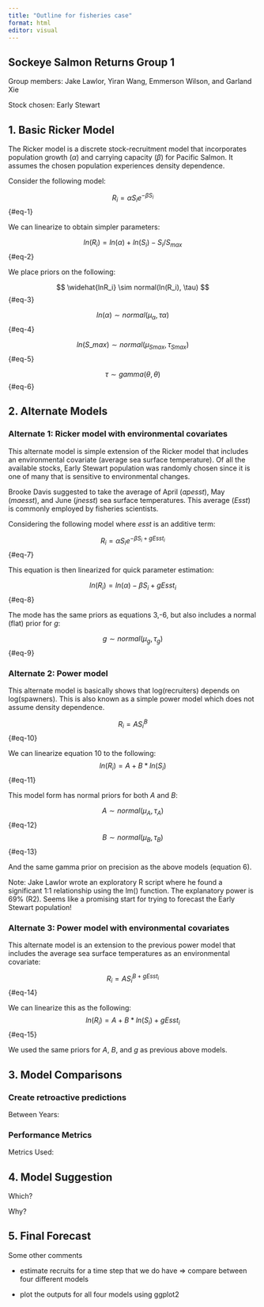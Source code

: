 ```yaml
---
title: "Outline for fisheries case"
format: html
editor: visual
---
```


## Sockeye Salmon Returns Group 1

Group members: Jake Lawlor, Yiran Wang, Emmerson Wilson, and Garland Xie

Stock chosen: Early Stewart

## 1. Basic Ricker Model

The Ricker model is a discrete stock-recruitment model that incorporates population growth ($\alpha$) and carrying capacity ($\beta$) for Pacific Salmon. It assumes the chosen population experiences density dependence.

Consider the following model:

$$
R_i = \alpha S_i e^{-\beta S_i} 
$$ {#eq-1}

We can linearize to obtain simpler parameters:

$$
ln(R_i) = ln(\alpha)+ ln(S_i)-S_i/S_{max}
$$ {#eq-2}

We place priors on the following:

$$
\widehat{lnR_i} \sim normal(ln(R_i), \tau)
$$ {#eq-3}

$$
ln(\alpha) \sim normal(\mu_{\alpha}, \tau{\alpha}) 
$$ {#eq-4}

$$
ln(S\_{max}) \sim normal(\mu_{Smax}, \tau_{Smax})
$$ {#eq-5}

$$
\tau \sim gamma(\theta, \theta)
$$ {#eq-6}

## 2. Alternate Models

### Alternate 1: Ricker model with environmental covariates

This alternate model is simple extension of the Ricker model that includes an environmental covariate (average sea surface temperature). Of all the available stocks, Early Stewart population was randomly chosen since it is one of many that is sensitive to environmental changes.

Brooke Davis suggested to take the average of April ($apesst$), May ($maesst$), and June ($jnesst$) sea surface temperatures. This average ($Esst$) is commonly employed by fisheries scientists.

Considering the following model where $esst$ is an additive term:

$$
R_i = \alpha S_i e^{-\beta S_i + gEsst_{i}} 
$$ {#eq-7}

This equation is then linearized for quick parameter estimation:

$$
ln(R_i) = ln(\alpha) - \beta S_i + gEsst_{i}
$$ {#eq-8}

The mode has the same priors as equations 3,-6, but also includes a normal (flat) prior for $g$:

$$
g \sim normal(\mu_g, \tau_g )
$$ {#eq-9}

### Alternate 2: Power model

This alternate model is basically shows that log(recruiters) depends on log(spawners). This is also known as a simple power model which does not assume density dependence.

$$
R_i = A S_i^B
$$ {#eq-10}

We can linearize equation 10 to the following: $$
ln(R_i) = A+B*ln(S_i)
$$ {#eq-11}

This model form has normal priors for both $A$ and $B$:

$$
A \sim normal(\mu_{A}, \tau_{A}) 
$$ {#eq-12} $$
B \sim normal(\mu_{B}, \tau_{B})
$$ {#eq-13}

And the same gamma prior on precision as the above models (equation 6).

Note: Jake Lawlor wrote an exploratory R script where he found a significant 1:1 relationship using the lm() function. The explanatory power is 69% (R2). Seems like a promising start for trying to forecast the Early Stewart population!

### Alternate 3: Power model with environmental covariates

This alternate model is an extension to the previous power model that includes the average sea surface temperatures as an environmental covariate:

$$
R_i = A S_i^{B+gEsst_{i}}
$$ {#eq-14}

We can linearize this as the following: $$
ln(R_i) = A+B*ln(S_i)+gEsst_{i}
$$ {#eq-15}

We used the same priors for $A$, $B$, and $g$ as previous above models.

## 3. Model Comparisons

### Create retroactive predictions

Between Years:

### Performance Metrics

Metrics Used:

## 4. Model Suggestion

Which?

Why?

## 5. Final Forecast

Some other comments

-   estimate recruits for a time step that we do have =\> compare between four different models

-   plot the outputs for all four models using ggplot2
